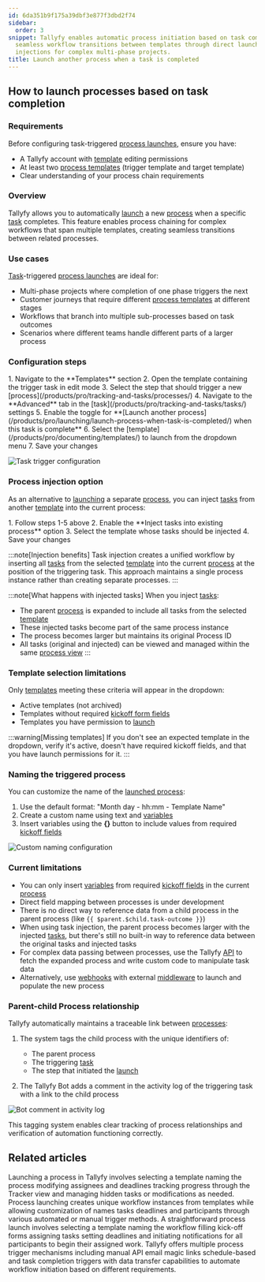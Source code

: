 ```yaml
---
id: 6da351b9f175a39dbf3e877f3dbd2f74
sidebar:
  order: 3
snippet: Tallyfy enables automatic process initiation based on task completion allowing
  seamless workflow transitions between templates through direct launches or task
  injections for complex multi-phase projects.
title: Launch another process when a task is completed
---
```



## How to launch processes based on task completion

### Requirements

Before configuring task-triggered [process launches](/products/pro/launching/), ensure you have:
- A Tallyfy account with [template](/products/pro/documenting/templates/) editing permissions
- At least two [process templates](/products/pro/documenting/templates/) (trigger template and target template)
- Clear understanding of your process chain requirements

### Overview

Tallyfy allows you to automatically [launch](/products/pro/launching/) a new [process](/products/pro/tracking-and-tasks/processes/) when a specific [task](/products/pro/tracking-and-tasks/tasks/) completes. This feature enables process chaining for complex workflows that span multiple templates, creating seamless transitions between related processes.

### Use cases

[Task](/products/pro/tracking-and-tasks/tasks/)-triggered [process launches](/products/pro/launching/) are ideal for:
- Multi-phase projects where completion of one phase triggers the next
- Customer journeys that require different [process templates](/products/pro/documenting/templates/) at different stages
- Workflows that branch into multiple sub-processes based on task outcomes
- Scenarios where different teams handle different parts of a larger process

### Configuration steps

<Steps>
1. Navigate to the **Templates** section
2. Open the template containing the trigger task in edit mode
3. Select the step that should trigger a new [process](/products/pro/tracking-and-tasks/processes/)
4. Navigate to the **Advanced** tab in the [task](/products/pro/tracking-and-tasks/tasks/) settings
5. Enable the toggle for **[Launch another process](/products/pro/launching/launch-process-when-task-is-completed/) when this task is complete**
6. Select the [template](/products/pro/documenting/templates/) to launch from the dropdown menu
7. Save your changes
</Steps>

![Task trigger configuration](https://screenshots.tallyfy.com/tallyfy%2Fpro%2Fdesktop-light-launch-process-when-task-completed.png)

### Process injection option

As an alternative to [launching](/products/pro/launching/) a separate [process](/products/pro/tracking-and-tasks/processes/), you can inject [tasks](/products/pro/tracking-and-tasks/tasks/) from another [template](/products/pro/documenting/templates/) into the current process:

<Steps>
1. Follow steps 1-5 above
2. Enable the **Inject tasks into existing process** option
3. Select the template whose tasks should be injected
4. Save your changes
</Steps>

:::note[Injection benefits]
Task injection creates a unified workflow by inserting all [tasks](/products/pro/tracking-and-tasks/tasks/) from the selected [template](/products/pro/documenting/templates/) into the current [process](/products/pro/tracking-and-tasks/processes/) at the position of the triggering task. This approach maintains a single process instance rather than creating separate processes.
:::

:::note[What happens with injected tasks]
When you inject [tasks](/products/pro/tracking-and-tasks/tasks/):
- The parent [process](/products/pro/tracking-and-tasks/processes/) is expanded to include all tasks from the selected [template](/products/pro/documenting/templates/)
- These injected tasks become part of the same process instance
- The process becomes larger but maintains its original Process ID
- All tasks (original and injected) can be viewed and managed within the same [process view](/products/pro/tracking-and-tasks/tracker-view/)
:::

### Template selection limitations

Only [templates](/products/pro/documenting/templates/) meeting these criteria will appear in the dropdown:
* Active templates (not archived)
* Templates without required [kickoff form fields](/products/pro/launching/triggers/kick-off-forms/)
* Templates you have permission to [launch](/products/pro/launching/)

:::warning[Missing templates]
If you don't see an expected template in the dropdown, verify it's active, doesn't have required kickoff fields, and that you have launch permissions for it.
:::

### Naming the triggered process

You can customize the name of the [launched process](/products/pro/launching/):

1. Use the default format: "Month day - hh:mm - Template Name"
2. Create a custom name using text and [variables](/products/pro/documenting/templates/variables/)
3. Insert variables using the **{}** button to include values from required [kickoff fields](/products/pro/launching/triggers/kick-off-forms/)

![Custom naming configuration](https://screenshots.tallyfy.com/tallyfy%2Fpro%2Fdesktop-light-custom-naming-process.png)

### Current limitations

* You can only insert [variables](/products/pro/documenting/templates/variables/) from required [kickoff fields](/products/pro/launching/triggers/kick-off-forms/) in the current [process](/products/pro/tracking-and-tasks/processes/)
* Direct field mapping between processes is under development
* There is no direct way to reference data from a child process in the parent process (like `{{ $parent.$child.task-outcome }}`)
* When using task injection, the parent process becomes larger with the injected [tasks](/products/pro/tracking-and-tasks/tasks/), but there's still no built-in way to reference data between the original tasks and injected tasks
* For complex data passing between processes, use the Tallyfy [API](/products/pro/integrations/open-api/) to fetch the expanded process and write custom code to manipulate task data
* Alternatively, use [webhooks](/products/pro/integrations/webhooks/) with external [middleware](/products/pro/integrations/middleware/) to launch and populate the new process

### Parent-child Process relationship

Tallyfy automatically maintains a traceable link between [processes](/products/pro/tracking-and-tasks/processes/):

1. The system tags the child process with the unique identifiers of:
   * The parent process
   * The triggering [task](/products/pro/tracking-and-tasks/tasks/)
   * The step that initiated the [launch](/products/pro/launching/)

2. The Tallyfy Bot adds a comment in the activity log of the triggering task with a link to the child process

![Bot comment in activity log](https://screenshots.tallyfy.com/tallyfy/pro/desktop-light-show-bot-comment.png)

This tagging system enables clear tracking of process relationships and verification of automation functioning correctly.


## Related articles
<CardGrid>
<LinkTitleCard header="<b>Launching > Launch manually</b>" href="/products/pro/launching/how-can-i-launch-a-process-in-tallyfy/" > Launching a process in Tallyfy involves selecting a template naming the process modifying assignees and deadlines tracking progress through the Tracker view and managing hidden tasks or modifications as needed. </LinkTitleCard>
<LinkTitleCard header="<b>Pro > Launching</b>" href="/products/pro/launching/" > Process launching creates unique workflow instances from templates while allowing customization of names tasks deadlines and participants through various automated or manual trigger methods. </LinkTitleCard>
<LinkTitleCard header="<b>Tutorials > Launch a process</b>" href="/products/pro/tutorials/your-first-process/" > A straightforward process launch involves selecting a template naming the workflow filling kick-off forms assigning tasks setting deadlines and initiating notifications for all participants to begin their assigned work. </LinkTitleCard>
<LinkTitleCard header="<b>Launching > Triggers</b>" href="/products/pro/launching/triggers/" > Tallyfy offers multiple process trigger mechanisms including manual API email magic links schedule-based and task completion triggers with data transfer capabilities to automate workflow initiation based on different requirements. </LinkTitleCard>
</CardGrid>